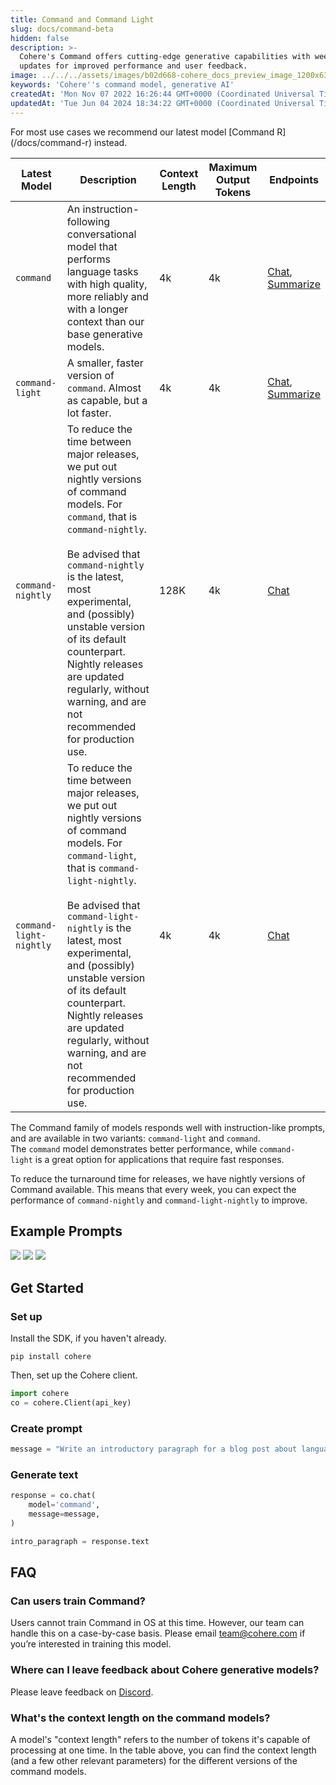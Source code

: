 ```yaml
---
title: Command and Command Light
slug: docs/command-beta
hidden: false
description: >-
  Cohere's Command offers cutting-edge generative capabilities with weekly
  updates for improved performance and user feedback.
image: ../../../assets/images/b02d668-cohere_docs_preview_image_1200x630_copy.jpg
keywords: 'Cohere''s command model, generative AI'
createdAt: 'Mon Nov 07 2022 16:26:44 GMT+0000 (Coordinated Universal Time)'
updatedAt: 'Tue Jun 04 2024 18:34:22 GMT+0000 (Coordinated Universal Time)'
---
```

<Info title="Note">  
 For most use cases we recommend our latest model [Command R](/docs/command-r) instead.
</Info>



| Latest Model              | Description                                                                                                                                                                                                                                                                                                                                                                 | Context Length | Maximum Output Tokens | Endpoints                                                                                  |
|---------------------------|-----------------------------------------------------------------------------------------------------------------------------------------------------------------------------------------------------------------------------------------------------------------------------------------------------------------------------------------------------------------------------|----------------|-----------------------|-------------------------------------------------------------------------------------------|
| `command`                 | An instruction-following conversational model that performs language tasks with high quality, more reliably and with a longer context than our base generative models.                                                                                                                                                                                                      | 4k             | 4k                    | [Chat](/reference/chat),  <br/>[Summarize](/reference/summarize)                                                       |
| `command-light`           | A smaller, faster version of `command`. Almost as capable, but a lot faster.                                                                                                                                                                                                                                                                                                 | 4k             | 4k                    | [Chat](/reference/chat),  <br/>[Summarize](/reference/summarize-2)                                                    |
| `command-nightly`         | To reduce the time between major releases, we put out nightly versions of command models. For `command`, that is `command-nightly`.  <br/><br/>Be advised that `command-nightly` is the latest, most experimental, and (possibly) unstable version of its default counterpart. Nightly releases are updated regularly, without warning, and are not recommended for production use. | 128K           | 4k                  | [Chat](/reference/chat)                                                                                                                      |
| `command-light-nightly`   | To reduce the time between major releases, we put out nightly versions of command models. For `command-light`, that is `command-light-nightly`.  <br/><br/>Be advised that `command-light-nightly` is the latest, most experimental, and (possibly) unstable version of its default counterpart. Nightly releases are updated regularly, without warning, and are not recommended for production use. | 4k             | 4k                    | [Chat](/reference/chat)                                                                                                                      |



The Command family of models responds well with instruction-like prompts, and are available in two variants: `command-light` and `command`. The `command` model demonstrates better performance, while `command-light` is a great option for applications that require fast responses.

To reduce the turnaround time for releases, we have nightly versions of Command available. This means that every week, you can expect the performance of `command-nightly` and `command-light-nightly` to improve.

## Example Prompts

<img src='../../../assets/images/aae9450-prod_desc.png' />


<img src='../../../assets/images/97a8c22-leetcode.png' />


<img src='../../../assets/images/4bb18de-vendor.png' />


## Get Started

### Set up

Install the SDK, if you haven't already.

`pip install cohere`

Then, set up the Cohere client.

```python PYTHON
import cohere  
co = cohere.Client(api_key)
```

### Create prompt

```python PYTHON
message = "Write an introductory paragraph for a blog post about language models."
```

### Generate text

```python PYTHON
response = co.chat(  
    model='command',  
    message=message,
)

intro_paragraph = response.text
```

## FAQ

### Can users train Command?

Users cannot train Command in OS at this time. However, our team can handle this on a case-by-case basis. Please email [team@cohere.com](mailto:team@cohere.com) if you’re interested in training this model.

### Where can I leave feedback about Cohere generative models?

Please leave feedback on [Discord](https://discord.com/invite/co-mmunity).

### What's the context length on the command models?

A model's "context length" refers to the number of tokens it's capable of processing at one time. In the table above, you can find the context length (and a few other relevant parameters) for the different versions of the command models.

